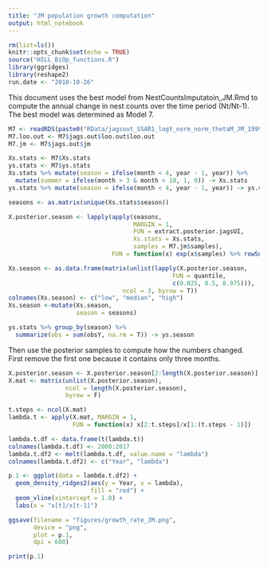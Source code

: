 ```yaml
---
title: "JM population growth computation"
output: html_notebook
---
```


```r
rm(list=ls())
knitr::opts_chunk$set(echo = TRUE)
source("HILL_BiOp_functions.R")
library(ggridges)
library(reshape2)
run.date <- "2018-10-26"
```

This document uses the best model from NestCountsImputatoin_JM.Rmd to compute the annual change in nest counts over the time period (Nt/Nt-1). The best model was determined as Model 7.

```r
M7 <- readRDS(paste0("RData/jagsout_SSAR1_logY_norm_norm_thetaM_JM_1999_2017_", run.date, ".rds"))
M7.loo.out <- M7$jags.out$loo.out$loo.out
M7.jm <- M7$jags.out$jm

Xs.stats <- M7$Xs.stats
ys.stats <- M7$ys.stats
Xs.stats %>% mutate(season = ifelse(month < 4, year - 1, year)) %>% 
  mutate(summer = ifelse(month > 3 & month < 10, 1, 0)) -> Xs.stats
ys.stats %>% mutate(season = ifelse(month < 4, year - 1, year)) -> ys.stats

seasons <- as.matrix(unique(Xs.stats$season))

X.posterior.season <- lapply(apply(seasons, 
                                   MARGIN = 1,
                                   FUN = extract.posterior.jagsUI, 
                                   Xs.stats = Xs.stats, 
                                   samples = M7.jm$samples),
                             FUN = function(x) exp(x$samples) %>% rowSums())

Xs.season <- as.data.frame(matrix(unlist(lapply(X.posterior.season, 
                                              FUN = quantile,
                                              c(0.025, 0.5, 0.975))),
                                ncol = 3, byrow = T)) 
colnames(Xs.season) <- c("low", "median", "high")
Xs.season <-mutate(Xs.season, 
                   season = seasons)

ys.stats %>% group_by(season) %>%
  summarize(obs = sum(obsY, na.rm = T)) -> ys.season

```

Then use the posterior samples to compute how the numbers changed. First remove the first one because it contains only three months. 

```r

X.posterior.season <- X.posterior.season[2:length(X.posterior.season)]
X.mat <- matrix(unlist(X.posterior.season), 
                ncol = length(X.posterior.season), 
                byrow = F)

t.steps <- ncol(X.mat)
lambda.t <- apply(X.mat, MARGIN = 1,
                  FUN = function(x) x[2:t.steps]/x[1:(t.steps - 1)])

lambda.t.df <- data.frame(t(lambda.t)) 
colnames(lambda.t.df) <- 2000:2017
lambda.t.df2 <- melt(lambda.t.df, value.name = "lambda") 
colnames(lambda.t.df2) <- c("Year", "lambda")

p.1 <- ggplot(data = lambda.t.df2) + 
  geom_density_ridges2(aes(y = Year, x = lambda),
                       fill = "red") + 
  geom_vline(xintercept = 1.0) + 
  labs(x = "x[t]/x[t-1]")

ggsave(filename = "figures/growth_rate_JM.png",
       device = "png", 
       plot = p.1,
       dpi = 600)

print(p.1)

```
